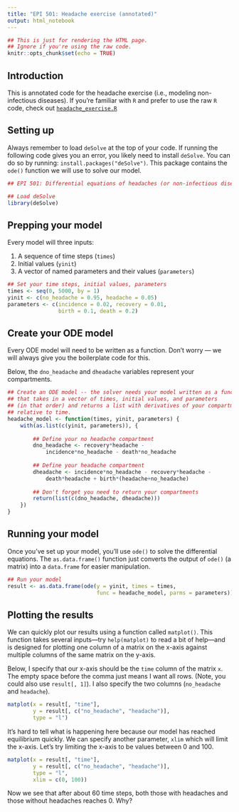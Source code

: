 ```yaml
---
title: "EPI 501: Headache exercise (annotated)"
output: html_notebook
---
```

```r
## This is just for rendering the HTML page. 
## Ignore if you're using the raw code.
knitr::opts_chunk$set(echo = TRUE)
```

## Introduction

This is annotated code for the headache exercise (i.e., modeling non-infectious diseases). If you're familiar with `R` and prefer to use the raw `R` code, check out [`headache_exercise.R`](./headache_exercise.R)

## Setting up

Always remember to load `deSolve` at the top of your code. If running the following code gives you an error, you likely need to install `deSolve`. You can do so by running: `install.packages("deSolve")`. This package contains the `ode()` function we will use to solve our model. 

```r
## EPI 501: Differential equations of headaches (or non-infectious diseases)

## Load deSolve
library(deSolve)
```

## Prepping your model

Every model will three inputs:

1. A sequence of time steps (`times`)
1. Initial values (`yinit`)
1. A vector of named parameters and their values (`parameters`)

```r
## Set your time steps, initial values, parameters
times <- seq(0, 5000, by = 1)
yinit <- c(no_headache = 0.95, headache = 0.05)
parameters <- c(incidence = 0.02, recovery = 0.01, 
                birth = 0.1, death = 0.2)
```

## Create your ODE model

Every ODE model will need to be written as a function. Don't worry --- we will always give you the boilerplate code for this. 

Below, the `dno_headache` and `dheadache` variables represent your compartments. 

```r
## Create an ODE model -- the solver needs your model written as a function
## that takes in a vector of times, initial values, and parameters 
## (in that order) and returns a list with derivatives of your compartments 
## relative to time.
headache_model <- function(times, yinit, parameters) {
    with(as.list(c(yinit, parameters)), {
        
        ## Define your no headache compartment
        dno_headache <- recovery*headache - 
            incidence*no_headache - death*no_headache 
        
        ## Define your headache compartment
        dheadache <- incidence*no_headache - recovery*headache - 
            death*headache + birth*(headache+no_headache)
        
        ## Don't forget you need to return your compartments
        return(list(c(dno_headache, dheadache)))
    })
}
```

## Running your model
Once you've set up your model, you'll use `ode()` to solve the differential equations. The `as.data.frame()` function just converts the output of `ode()` (a matrix) into a `data.frame` for easier manipulation.

```r
## Run your model
result <- as.data.frame(ode(y = yinit, times = times, 
                            func = headache_model, parms = parameters))
```

## Plotting the results

We can quickly plot our results using a function called `matplot()`. This function takes several inputs---try `help(matplot)` to read a bit of help---and is designed for plotting one column of a matrix on the x-axis against multiple columns of the same matrix on the y-axis.

Below, I specify that our x-axis should be the `time` column of the matrix `x`. The empty space before the comma just means I want all rows. (Note, you could also use `result[, 1]`). I also specify the two columns (`no_headache` and `headache`).

```r
matplot(x = result[, "time"], 
        y = result[, c("no_headache", "headache")], 
        type = "l")
```

It's hard to tell what is happening here because our model has reached equilibrium quickly. We can specify another parameter, `xlim` which will limit the x-axis. Let's try limiting the x-axis to be values between 0 and 100.

```r
matplot(x = result[, "time"], 
        y = result[, c("no_headache", "headache")], 
        type = "l", 
        xlim = c(0, 100))
```

Now we see that after about 60 time steps, both those with headaches and those without headaches reaches 0. Why?